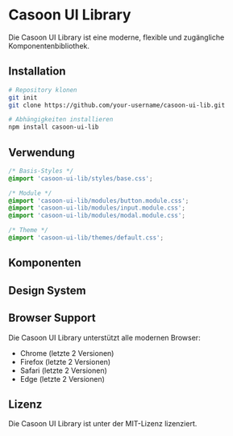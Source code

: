 # Casoon UI Library

Die Casoon UI Library ist eine moderne, flexible und zugängliche Komponentenbibliothek.

## Installation

```bash
# Repository klonen
git init
git clone https://github.com/your-username/casoon-ui-lib.git

# Abhängigkeiten installieren
npm install casoon-ui-lib
```

## Verwendung

```css
/* Basis-Styles */
@import 'casoon-ui-lib/styles/base.css';

/* Module */
@import 'casoon-ui-lib/modules/button.module.css';
@import 'casoon-ui-lib/modules/input.module.css';
@import 'casoon-ui-lib/modules/modal.module.css';

/* Theme */
@import 'casoon-ui-lib/themes/default.css';
```

## Komponenten

<ComponentGrid>
  <ComponentCard
    title="Button"
    link="/getting-started/button"
    description="Flexible Button-Komponenten für verschiedene Aktionen"
  />
  <ComponentCard
    title="Input"
    link="/getting-started/input"
    description="Formular-Eingabefelder mit verschiedenen Varianten"
  />
  <ComponentCard
    title="Modal"
    link="/getting-started/modal"
    description="Modale Dialoge für wichtige Informationen"
  />
  <ComponentCard
    title="Alert"
    link="/getting-started/alert"
    description="Benachrichtigungen und Feedback"
  />
  <ComponentCard
    title="Toast"
    link="/getting-started/toast"
    description="Kurze Benachrichtigungen"
  />
  <ComponentCard
    title="Badge"
    link="/getting-started/badge"
    description="Statusanzeigen und Zähler"
  />
  <ComponentCard
    title="Tooltip"
    link="/getting-started/tooltip"
    description="Zusätzliche Informationen"
  />
  <ComponentCard
    title="Progress"
    link="/getting-started/progress"
    description="Fortschrittsanzeigen"
  />
  <ComponentCard
    title="Tabs"
    link="/getting-started/tabs"
    description="Registerkarten für Inhaltsorganisation"
  />
  <ComponentCard
    title="Accordion"
    link="/getting-started/accordion"
    description="Aufklappbare Bereiche"
  />
  <ComponentCard
    title="Dropdown"
    link="/getting-started/dropdown"
    description="Ausklappbare Menüs"
  />
  <ComponentCard
    title="Pagination"
    link="/getting-started/pagination"
    description="Seitennavigation"
  />
  <ComponentCard
    title="Table"
    link="/getting-started/table"
    description="Tabellarische Daten"
  />
  <ComponentCard
    title="Navigation"
    link="/getting-started/navigation"
    description="Navigationskomponenten"
  />
  <ComponentCard
    title="Card"
    link="/getting-started/card"
    description="Karten für Inhalte"
  />
  <ComponentCard
    title="Slider"
    link="/getting-started/slider"
    description="Bildergalerien und Slideshows"
  />
  <ComponentCard
    title="Sidebar"
    link="/getting-started/sidebar"
    description="Seitenleisten"
  />
</ComponentGrid>

## Design System

<LayerGrid>
  <LayerCard
    title="Farben"
    link="/foundation/colors"
    description="Farbpalette und Farbvariablen"
  />
  <LayerCard
    title="Typografie"
    link="/foundation/typography"
    description="Schriftarten und Textstile"
  />
  <LayerCard
    title="Layout"
    link="/foundation/layout"
    description="Raster und Abstände"
  />
  <LayerCard
    title="Effekte"
    link="/getting-started/effects"
    description="Animationen und Übergänge"
  />
</LayerGrid>

## Browser Support

Die Casoon UI Library unterstützt alle modernen Browser:

- Chrome (letzte 2 Versionen)
- Firefox (letzte 2 Versionen)
- Safari (letzte 2 Versionen)
- Edge (letzte 2 Versionen)

## Lizenz

Die Casoon UI Library ist unter der MIT-Lizenz lizenziert. 